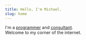 ```yaml
---
title: Hello, I'm Michael.
slug: home
---
```


I'm a [programmer](https://github.com/bolander72) and [consultant](https://linkedin.com/in/bolander72).\
Welcome to my corner of the internet.
